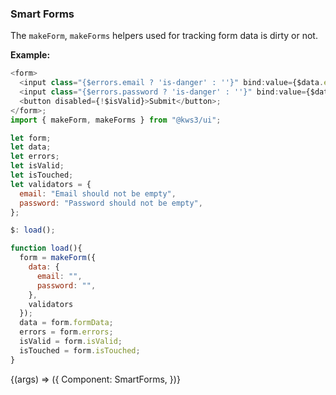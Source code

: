 
<Version />

<Meta title="Utils/2. Examples/10. Smart Forms" />

### Smart Forms

The `makeForm`, `makeForms` helpers used for tracking form data is dirty or not.

**Example:**

    
```js
<form>
  <input class="{$errors.email ? 'is-danger' : ''}" bind:value={$data.email} />;
  <input class="{$errors.password ? 'is-danger' : ''}" bind:value={$data.password}/>;
  <button disabled={!$isValid}>Submit</button>;
</form>;
import { makeForm, makeForms } from "@kws3/ui";

let form;
let data;
let errors;
let isValid;
let isTouched;
let validators = {
  email: "Email should not be empty",
  password: "Password should not be empty",
};

$: load();

function load(){
  form = makeForm({
    data: {
      email: "",
      password: "",
    },
    validators
  });
  data = form.formData;
  errors = form.errors;
  isValid = form.isValid;
  isTouched = form.isTouched;
}
```


<Story name="10. Smart Forms" args={{}}>
  {(args) => ({
    Component: SmartForms,
  })}
</Story>
